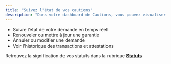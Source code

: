 ```yaml
---
title: "Suivez l'état de vos cautions"
description: "Dans votre dashboard de Cautions, vous pouvez visualiser et gérer toutes vos cautions plus efficacement selon leur statut. Il vous permettra notamment de :"
---
```


- Suivre l’état de votre demande en temps réel
- Renouveler ou mettre à jour une garantie
- Annuler ou modifier une demande
- Voir l'historique des transactions et attestations

Retrouvez la signification de vos statuts dans la rubrique **<u>Statuts</u>**
